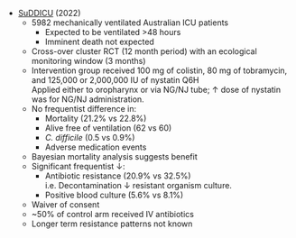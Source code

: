 * [SuDDICU](https://jamanetwork.com/journals/jama/fullarticle/2798011) (2022)
	* 5982 mechanically ventilated Australian ICU patients
		* Expected to be ventilated >48 hours
		* Imminent death not expected
	* Cross-over cluster RCT (12 month period) with an ecological monitoring window (3 months)
	* Intervention group received 100 mg of colistin, 80 mg of tobramycin, and 125,000 or 2,000,000 IU of nystatin Q6H\
	Applied either to oropharynx or via NG/NJ tube; ↑ dose of nystatin was for NG/NJ administration.
	* No frequentist difference in:
		* Mortality (21.2% vs 22.8%)
		* Alive free of ventilation (62 vs 60)
		* *C. difficile* (0.5 vs 0.9%)
		* Adverse medication events
	* Bayesian mortality analysis suggests benefit
	* Significant frequentist ↓:
		* Antibiotic resistance (20.9% vs 32.5%)\
		i.e. Decontamination ↓ resistant organism culture.
		* Positive blood culture (5.6% vs 8.1%)
	* Waiver of consent
	* ~50% of control arm received IV antibiotics
	* Longer term resistance patterns not known